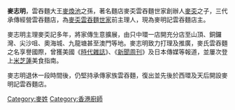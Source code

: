 {{autobiography|time=2016-10-16T21:01:53+00:00}}
{{blpunsourced|time=2016-10-16T21:01:53+00:00}}
'''麥志明'''，雲吞麵大王[[麥煥池|麥煥池]]之孫，著名麵店麥奀雲吞麵世家創辦人[[麥奀|麥奀]]之子，三代承傳經營雲吞麵店，為[[麥奀雲吞麵世家|麥奀雲吞麵世家]]前主理人，現為麥明記雲吞麵店主。

麥志明主理麥奀記多年，將家傳生意擴展，由只中環一店開充分店至山頂、銅鑼灣、尖沙咀、奧海城、九龍塘甚至澳門等地。麥志明致力打理及推廣，麥氏雲吞麵之名享譽國際，曾獲美國《[[時代雜誌|時代雜誌]]》、《[[新聞周刊|新聞周刊]]》及日本傳媒等報道，並屢次登上[[米芝蓮|米芝蓮]]美食指南。

麥志明退休一段時間後，仍堅持承傳家族雲吞麵，復出並先後於西環及天后開設麥明記雲吞麵店。
{{中國人物小作品}}
[[Category:麥姓|Category:麥姓]]
[[Category:香港廚師|Category:香港廚師]]